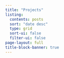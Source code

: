 ```yaml
---
title: "Projects"
listing:
  contents: posts
  sort: "date desc"
  type: grid
  sort-ui: false
  filter-ui: false
page-layout: full
title-block-banner: true
---
```

